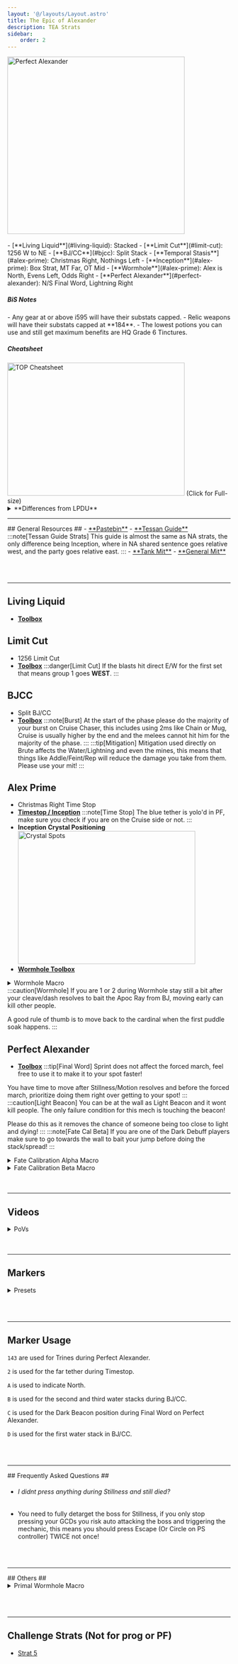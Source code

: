 ```yaml
---
layout: '@/layouts/Layout.astro'
title: The Epic of Alexander
description: TEA Strats
sidebar:
    order: 2
---
```


<Image alt="Perfect Alexander" loading="eager" width="400" height="400" class="ulti-tooltip" src="/tea.png"/>
<br></br>
<Card title="Summary">
- [**Living Liquid**](#living-liquid): Stacked
- [**Limit Cut**](#limit-cut): 1256 W to NE
- [**BJ/CC**](#bjcc): Split Stack
- [**Temporal Stasis**](#alex-prime): Christmas Right, Nothings Left
- [**Inception**](#alex-prime): Box Strat, MT Far, OT Mid
- [**Wormhole**](#alex-prime): Alex is North, Evens Left, Odds Right
- [**Perfect Alexander**](#perfect-alexander): N/S Final Word, Lightning Right
</Card>

<h5>BiS Notes</h5>
- Any gear at or above i595 will have their substats capped.
- Relic weapons will have their substats capped at **184**.
- The lowest potions you can use and still get maximum benefits are HQ Grade 6 Tinctures.

<h5>Cheatsheet</h5>
<Image
    src="/tea_cheatsheet.png"
    width="400"
    height="300"
    decoding="async"
    loading="eager"
    alt="TOP Cheatsheet"
    onclick="window.open('/tea_cheatsheet.png','_blank')"
    style="cursor:pointer;"
/>
(Click for Full-size)

<details>
<summary>**Differences from LPDU**</summary>
```
- WIP
```
</details>

<hr></hr>
## General Resources ##
- <a href="https://pastebin.com/uxVnJm7R" target="_blank">**Pastebin**</a>
- <a href="https://www.youtube.com/watch?v=uVtZ8-XoOZ0" target="_blank">**Tessan Guide**</a>
:::note[Tessan Guide Strats]
This guide is almost the same as NA strats, the only difference being Inception, where in NA shared sentence goes relative west, and the party goes relative east.
:::
- <a href="https://docs.google.com/spreadsheets/d/1zB5NpvIR0J5uAybtYkqAn_gglnmYcSCo0b0mgSZagUg/edit#gid=917445177" target="_blank">**Tank Mit**</a>
- <a href="https://docs.google.com/spreadsheets/d/1A58RflNeNq9mesuvSEcQzIvQ3MwOGyvPRi5khNACrc8/edit#gid=1511755464" target="_blank">**General Mit**</a>

<br></br>
<hr></hr>

## Living Liquid
- <a href="https://ff14.toolboxgaming.space/?id=725383877116761&preview=1" target="_blank">**Toolbox**</a>

## Limit Cut ##
- 1256 Limit Cut
- <a href="https://ff14.toolboxgaming.space/?id=803293127441961&preview=1" target="_blank">**Toolbox**</a>
:::danger[Limit Cut]
If the blasts hit direct E/W for the first set that means group 1 goes **WEST**.
:::

## BJCC ##
- Split BJ/CC
- <a href="https://ff14.toolboxgaming.space/?id=492297437831961&preview=1" target="_blank">**Toolbox**</a>
:::note[Burst]
At the start of the phase please do the majority of your burst on Cruise Chaser, this includes using 2ms like Chain or Mug, Cruise is usually higher by the end and the melees cannot hit him for the majority of the phase.
:::
:::tip[Mitigation]
Mitigation used directly on Brute affects the Water/Lightning and even the mines, this means that things like Addle/Feint/Rep will reduce the damage you take from them. Please use your mit!
:::

## Alex Prime ##
- Christmas Right Time Stop
- <a href="https://ff14.toolboxgaming.space/?id=860745463802461&preview=1" target="_blank">**Timestop / Inception**</a>
:::note[Time Stop]
The blue tether is yolo'd in PF, make sure you check if you are on the Cruise side or not.
:::
- **Inception Crystal Positioning**
<Image
        src="/crystals.png"
        width="400"
        height="300"
        decoding="async"
        loading="lazy"
        alt="Crystal Spots"
        onclick="location.href='/crystals.png'"
        style="cursor:pointer;"
        />
- <a href="https://ff14.toolboxgaming.space/?id=537197026169861&preview=1" target="_blank">**Wormhole Toolbox**</a>
<div class="wormhole-macro">
<details class="details">
<summary >Wormhole Macro</summary>
```
/p
/p =========================
/p        ,  -  ~ ALEX ~   -  , 
/p     ,  4                       3  ' ,
/p   ,                                      ,
/p  ,                                        ,
/p , 
/p  ,  6 8                       5 7  ,
/p   ,                                     ,
/p     ,  2                        1  ,
/p        ' -  ,       ,      ,    '
/p
/p 5,6 cleaves SOUTH RELATIVE TO ALEX <se.3>
/p 7,8 cleaves NORTH RELATIVE TO ALEX <se.3>
/p 5+6>7+8>1+2
```
</details>
</div>
:::caution[Wormhole]
If you are 1 or 2 during Wormhole stay still a bit after your cleave/dash resolves to bait the Apoc Ray from BJ, moving early can kill other people.

A good rule of thumb is to move back to the cardinal when the first puddle soak happens.
:::

## Perfect Alexander ##
- <a href="https://ff14.toolboxgaming.space/?id=170875560147661&preview=1" target="_blank">**Toolbox**</a>
:::tip[Final Word]
Sprint does not affect the forced march, feel free to use it to make it to your spot faster!

You have time to move after Stillness/Motion resolves and before the forced march, prioritize doing them right over getting to your spot!
:::
:::caution[Light Beacon]
You can be at the wall as Light Beacon and it wont kill people. The only failure condition for this mech is touching the beacon!

Please do this as it removes the chance of someone being too close to light and dying!
:::
:::note[Fate Cal Beta]
If you are one of the Dark Debuff players make sure to go towards the wall to bait your jump before doing the stack/spread!
:::
<details>
<summary>Fate Calibration Alpha Macro</summary>
```
/p                         FATE CALI ALPHA
/p -----------------------------------------------------------
/p            -               Defamation              -
/p        -              (Watch safe spot)              -
/p     -                            ---------                             - 
/p        -   Stack + No DBuff    //     Thunder   -
/p            -          (Watch safe spot)           -
/p -----------------------------------------------------------
```
</details>
<details>
<summary>Fate Calibration Beta Macro</summary>
```
/p ------------------ FATE CALI BETA ----------------
/p            -              Light Beacon             -
/p        -              Close Tether Dark              -
/p    -                                                                      -
/p -                                                                           -
/p - NO Dbuff Dark        |        Dark Beacon   -
/p -                                                                           -
/p     -                                                                     -
/p        -                  FarTether Dark               -
/p -----------------------------------------------------------
```
</details>
<br></br>
<hr></hr>

## Videos ##
<details>
<summary>PoVs</summary>
- <a href="https://www.youtube.com/watch?v=MqZm9fJoN3g" target="_blank">**DRK - OT - by Dank Tank**</a>
- <a href="https://youtu.be/DCWOrt1FGoQ?si=XOYLtEgSIFQ7UX39&t=26" target="_blank">**DNC - by M. π**</a>
- <a href="https://www.youtube.com/watch?v=VuSEDC1Yin8" target="_blank">**DNC - by M. π**</a>

</details>
<br></br>
<hr></hr>

## Markers ##

<details>
<summary>Presets</summary>

- Standard

```
{"Name":"Aether","MapID":694,"A":{"X":99.963,"Y":0.0,"Z":82.667,"ID":0,"Active":true},"B":{"X":112.764,"Y":0.0,"Z":91.444,"ID":1,"Active":true},"C":{"X":100.032,"Y":0.0,"Z":113.139,"ID":2,"Active":true},"D":{"X":86.236,"Y":0.0,"Z":100.036,"ID":3,"Active":true},"One":{"X":107.391,"Y":0.0,"Z":99.91,"ID":4,"Active":true},"Two":{"X":113.768,"Y":0.0,"Z":99.93,"ID":5,"Active":true},"Three":{"X":100.017,"Y":0.0,"Z":107.495,"ID":6,"Active":true},"Four":{"X":107.486,"Y":0.0,"Z":107.501,"ID":7,"Active":true}}
```

- Strat 5

```
{"Name":"Imported","MapID":694,"A":{"X":99.977,"Y":0.0,"Z":92.815,"ID":0,"Active":true},"B":{"X":113.822,"Y":0.0,"Z":99.934,"ID":1,"Active":true},"C":{"X":99.978,"Y":0.0,"Z":113.939,"ID":2,"Active":true},"D":{"X":86.546,"Y":0.0,"Z":99.948,"ID":3,"Active":true},"One":{"X":107.958,"Y":0.0,"Z":100.164,"ID":4,"Active":true},"Two":{"X":96.337,"Y":0.0,"Z":99.113,"ID":5,"Active":true},"Three":{"X":99.847,"Y":0.0,"Z":107.722,"ID":6,"Active":true},"Four":{"X":108.029,"Y":0.0,"Z":107.966,"ID":7,"Active":true}}
```
</details>

<br></br>
<hr></hr>

## Marker Usage ##

<code>143</code> are used for Trines during Perfect Alexander.

<code>2</code> is used for the far tether during Timestop.

<code>A</code> is used to indicate North.

<code>B</code> is used for the second and third water stacks during BJ/CC.

<code>C</code> is used for the Dark Beacon position during Final Word on Perfect Alexander.

<code>D</code> is used for the first water stack in BJ/CC.

<br></br>
<hr></hr>
## Frequently Asked Questions ##

- <h6>I didnt press anything during Stillness and still died?</h6>
- You need to fully detarget the boss for Stillness, if you only stop pressing your GCDs you risk auto attacking the boss and triggering the mechanic, this means you should press Escape (Or Circle on PS controller) TWICE not once!

<br></br>
<hr></hr>
## Others ##

<details>
<summary>Primal Wormhole Macro</summary>
```
/p
/p =========================
/p        ,  -  ~ ALEX ~   -  , 
/p     ,  3                       4  ' ,
/p   ,                                      ,
/p  ,                                        ,
/p , 
/p  ,  5 7                       6 8  ,
/p   ,                                     ,
/p     ,  1                        2  ,
/p        ' -  ,       ,      ,    '
/p
/p 5,6 cleaves SOUTH RELATIVE TO ALEX <se.3>
/p 7,8 cleaves NORTH RELATIVE TO ALEX <se.3>
/p 5+6>7+8>1+2
```
</details>

<br></br>
<hr></hr>

## Challenge Strats (Not for prog or PF) ##
- [Strat 5](https://ff14.toolboxgaming.space/?id=599731067479261&preview=1)